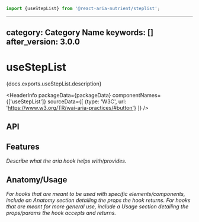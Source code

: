 

```jsx import
import {useStepList} from '@react-aria-nutrient/steplist';
```

---
category: Category Name
keywords: []
after_version: 3.0.0
---

# useStepList

<p>{docs.exports.useStepList.description}</p>

<HeaderInfo
  packageData={packageData}
  componentNames={['useStepList']}
  sourceData={[
    {type: 'W3C', url: 'https://www.w3.org/TR/wai-aria-practices/#button'}
  ]} />

## API

<FunctionAPI function={docs.exports.useStepList} links={docs.links} />

## Features

*Describe what the aria hook helps with/provides.*

## Anatomy/Usage

*For hooks that are meant to be used with specific elements/components, include an Anatomy section detailing the props the hook returns.*
*For hooks that are meant for more general use, include a Usage section detailing the props/params the hook accepts and returns.*
